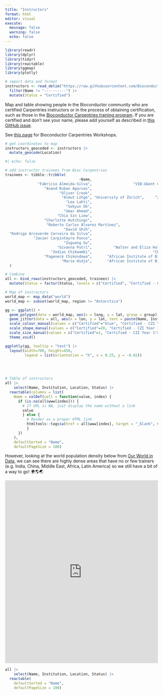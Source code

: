 ```yaml
---
title: "Instructors"
format: html
editor: visual
execute:
  message: false
  warning: false
  echo: false
---
```


```r
library(readr)
library(dplyr)
library(tidyr)
library(reactable)
library(ggmap)
library(plotly)
```

```r
# import data and format
instructors <- read_delim("https://raw.githubusercontent.com/Bioconductor/bioconductor-teaching/devel/bioc-instructors.md", delim = '|', trim_ws = TRUE) |> 
  filter(Name != "----------") |> 
  mutate(Status = "Certified")
```

Map and table showing people in the Bioconductor community who are certified Carpentries instructors or in the process of obtaining certification, such as those in the [Bioconductor Carpentries training program](https://bioconductor.github.io/biocblog/posts/2023-02-24-carpentries-update/). If you are certified and don't see your name, please add yourself as described in [this GitHub issue](https://github.com/Bioconductor/bioconductor-teaching/issues/22#issuecomment-1384258079).

See [this page](workshops.html) for Bioconductor Carpentries Workshops.

```r
# get coordinates to map
instructors_geocoded <- instructors |> 
  mutate_geocode(Location)
```

```r
#| echo: false

# add instructor trainees from Bioc Carpentries 
trainees <- tibble::tribble(
                                  ~Name,                                                   ~Institution,    ~Location,  ~Status,        ~lon,        ~lat,
               "Fabricio Almeida-Silva",                   "VIB-UGent Center for Plant Systems Biology",      "Ghent",  "Certified - CZI Year 1",  3.7303351,  51.0500182,
                  "Anand Ruban Agarvas",                               "University Hospital Heidelberg", "Heidelberg",  "Certified - CZI Year 1",     8.6724335,  49.3987524,
                         "Oliver Crook",                                          "University of Oxford",     "Oxford",  "Certified - CZI Year 1",    -1.2577263,  51.7520209,
                          "Almut Lütge", "University of Zürich",     "Zurich",  "Certified - CZI Year 1",      8.541694,  47.3768866,
                            "Leo Lahti",                                          "University of Turku",      "Turku",  "Certified - CZI Year 1",    22.2666303,  60.4518126,
                            "Sehyun Oh",                                  "City University of New York",   "New York",  "Certified - CZI Year 1",   -74.0059728,  40.7127753,
                           "Umar Ahmad",                                      "Bauchi State University",      "Gadau",  "In Progress",    10.1661239,  11.8328495,
                        "Chia Sin Liew",                               "University of Nebraska-Lincoln",   "Nebraska",  "Certified - CZI Year 1",   -99.9018131,  41.4925374,
                  "Charlotte Hutchings",                                      "University of Cambridge",  "Cambridge",  "Certified - CZI Year 1",     0.1312729,  52.1950788,
                   "Roberto Carlos Álvarez Martínez",                       "Universidad Autonoma de Queretaro",  "Mexico",  "In Progress",    -102.552784,  23.634501,
                           "David Shih",                                      "University of Hong Kong",  "Hong Kong",  "Certified - CZI Year 1",   114.1693611,  22.3193039,
  "Rodrigo Arcoverde Cerveira da Silva",                                        "Karolinska Institute",  "Stockholm",  "Certified - CZI Year 1",    18.0685808,  59.3293235,
             "Javier Carpinteyro Ponce",                                       "University of Maryland",   "Maryland",  "Certified - CZI Year 1",   -76.6412712,  39.0457549,
                           "Zuguang Gu",                                "German Cancer Research Center", "Heidelberg",  "Certified - CZI Year 1",     8.6724335,  49.3987524,
                        "Givanna Putri",          "Walter and Eliza Hall Institute of Medical Research",  "Melbourne",  "Certified - CZI Year 1",   144.9630576, -37.8136276,
                     "Zedias Chikwambi",                            "Chinhoyi University of Technology",   "Chinhoyi",  "Certified - CZI Year 1",    30.1987245, -17.3622214,
                  "Pageneck Chikondowa",       "African Institute of Biomedical Science and Technology",     "Harare",  "Certified - CZI Year 1",    31.0492259, -17.8216288,
                          "Marie Hidjo",       "African Institute of Biomedical Science and Technology",     "Harare",  "Certified - CZI Year 1",    31.0492259, -17.8216288
  )
```

```r
# Combine
all <- bind_rows(instructors_geocoded, trainees) |> 
  mutate(Status = factor(Status, levels = c("Certified", "Certified - CZI Year 1", "In Progress")))
```

```r
# Map of instructors
world_map <- map_data("world")
world_map <- subset(world_map, region != "Antarctica")

gg <- ggplot() +
  geom_polygon(data = world_map, aes(x = long, y = lat, group = group), fill = "grey") +
  geom_jitter(data = all, aes(x = lon, y = lat, text = paste(Name, Institution, sep = "\n"), colour = Status, shape = Status, size = Status)) +
  scale_colour_manual(values = c("Certified"="blue", "Certified - CZI Year 1"="gold", "In Progress"="red")) +
  scale_shape_manual(values = c("Certified"=20, "Certified - CZI Year 1"=18, "In Progress"=20)) +
  scale_size_manual(values = c("Certified"=1, "Certified - CZI Year 1"=1, "In Progress"=1)) +
  theme_void()

ggplotly(gg, tooltip = "text") |> 
  layout(width=700, height=450,
         legend = list(orientation = "h", x = 0.25, y = -0.02))
```

<br></br>

```r
# Table of instructors
all |>   
    select(Name, Institution, Location, Status) |> 
  reactable(columns = list(
    Name = colDef(cell = function(value, index) {
      if (is.na(all$www[index])) {
        # If URL is NA, just display the name without a link
        value
        } else {
          # Render as a proper HTML link
          htmltools::tags$a(href = all$www[index], target = "_blank", value)
          }
      })
    ), 
    defaultSorted = "Name",
    defaultPageSize = 100)

```

However, looking at the world population density below from [Our World in Data](https://ourworldindata.org/grapher/population-density), we can see there are highly dense areas that have no or few trainers (e.g. India, China, Middle East, Africa, Latin America) so we still have a bit of a way to go! 🌍🌎🌏

<iframe src="https://ourworldindata.org/grapher/population-density" loading="lazy" style="width: 100%; height: 600px; border: 0px none;">

</iframe>

```r

all |>   
    select(Name, Institution, Location, Status) |> 
  reactable(
    defaultSorted = "Name",
    defaultPageSize = 100)


```
